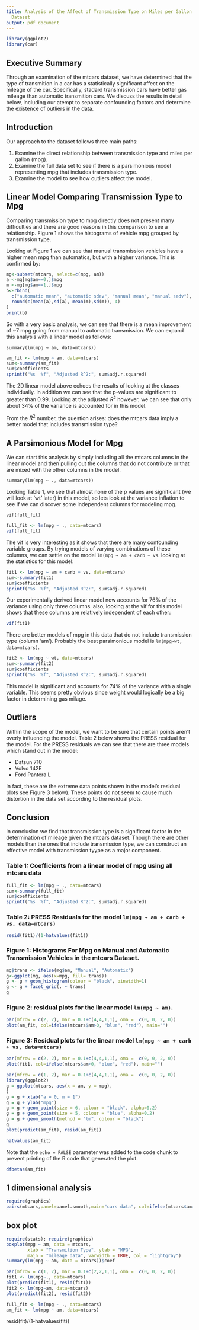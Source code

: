 ```yaml
---
title: Analysis of the Affect of Transmission Type on Miles per Gallon in the mtcars
  Dataset
output: pdf_document
---
```

```r
library(ggplot2)
library(car)
```


## Executive Summary
Through an examination of the mtcars dataset, we have determined that the type of transmition in a car has a statistically significant affect on the mileage of the car.  Specifically, stadard transmission cars have better gas mileage than automatic transmition cars.  We discuss the results in detail below, including our atempt to separate confounding factors and determine the existence of outliers in the data.

## Introduction
Our approach to the dataset follows three main paths:

1. Examine the direct relationship between transmission type and miles per gallon (mpg).
2. Examine the full data set to see if there is a parsimonious model representing mpg that includes transmission type.
3. Examine the model to see how outliers affect the model.

## Linear Model Comparing Transmission Type to Mpg
Comparing transmission type to mpg directly does not present many difficulties and there are good reasons in this comparison to see a relationship.  Figure 1 shows the histograms of vehicle mpg grouped by transmission type.  

Looking at Figure 1 we can see that manual transmission vehicles have a higher mean mpg than automatics, but with a higher variance.  This is confirmed by:

```r
mg<-subset(mtcars, select=c(mpg, am))
a <-mg[mg$am==0,]$mpg
m <-mg[mg$am==1,]$mpg
b<-rbind(
  c("automatic mean", "automatic sdev", "manual mean", "manual sedv"),
  round(c(mean(a),sd(a), mean(m),sd(m)), 4)
)
print(b)
```
So with a very basic analysis, we can see that there is a mean improvement of ~7 mpg going from manual to automatic transmission.  We can expand this analysis with a linear model as follows:

`summary(lm(mpg ~ am, data=mtcars))`
```r
am_fit <- lm(mpg ~ am, data=mtcars)
sum<-summary(am_fit)
sum$coefficients
sprintf("%s  %f", "Adjusted R^2:", sum$adj.r.squared)
```

The 2D linear model above echoes the results of looking at the classes individually.  in addition we can see that the p-values are significant to greater than 0.99.  Looking at the adjusted $R^2$ however, we can see that only about 34% of the variance is accounted for in this model.  

From the $R^2$ number, the question arises: does the mtcars data imply a better model that includes transmission type?

## A Parsimonious Model for Mpg
We can start this analysis by simply including all the mtcars columns in the linear model and then pulling out the columns that do not contribute or that are mixed with the other columns in the model.

`summary(lm(mpg ~ ., data=mtcars))`

Looking Table 1, we see that almost none of the p values are significant (we will look at 'wt' later) in this model, so lets look at the variance inflation to see if we can discover some independent columns for modeling mpg.

`vif(full_fit)`
```r
full_fit <- lm(mpg ~ ., data=mtcars)
vif(full_fit)
```

The vif is very interesting as it shows that there are many confounding variable groups.  By trying models of varying combinations of these columns, we can settle on the model `lm(mpg ~ am + carb + vs`.  looking at the statistics for this model:

```r
fit1 <- lm(mpg ~ am + carb + vs, data=mtcars)
sum<-summary(fit1)
sum$coefficients
sprintf("%s  %f", "Adjusted R^2:", sum$adj.r.squared)
```

Our experimentally derived linear model now accounts for 76% of the variance using only three columns.  also, looking at the vif for this model shows that these columns are relatively independent of each other:

```r
vif(fit1)
```

There are better models of mpg in this data that do not include transmission type (column 'am').  Probably the best parsimonious model is `lm(mpg~wt, data=mtcars)`.

```r
fit2 <- lm(mpg ~ wt, data=mtcars)
sum<-summary(fit2)
sum$coefficients
sprintf("%s  %f", "Adjusted R^2:", sum$adj.r.squared)
```

This model is significant and accounts for 74% of the variance with a single variable.  This seems pretty obvious since weight would logically be a big factor in determining gas milage.

## Outliers
Within the scope of the model, we want to be sure that certain points aren't overly influencing the model.  Table 2 below shows the PRESS residual for the model.  For the PRESS residuals we can see that there are three models which stand out in the model:

* Datsun 710
* Volvo 142E
* Ford Pantera L

In fact, these are the extreme data points shown in the model's residual plots see Figure 3 below).  These points do not seem to cause much distortion in the data set according to the residual plots.

## Conclusion
In conclusion we find that transmission type is a significant factor in the determination of mileage given the mtcars dataset.  Though there are other models than the ones that include transmission type, we can construct an effective model with transmission tyype as a major component.

### Table 1: Coefficients from a linear model of mpg using all mtcars data
```r
full_fit <- lm(mpg ~ ., data=mtcars)
sum<-summary(full_fit)
sum$coefficients
sprintf("%s  %f", "Adjusted R^2:", sum$adj.r.squared)
```

### Table 2: PRESS Residuals for the model `lm(mpg ~ am + carb + vs, data=mtcars)`

```r
resid(fit1)/(1-hatvalues(fit1))
```

### Figure 1: Histograms For Mpg on Manual and Automatic Transmission Vehicles in the mtcars Dataset.
```r

mg$trans <- ifelse(mg$am, "Manual", "Automatic")
g<-ggplot(mg, aes(x=mpg, fill= trans))
g <- g + geom_histogram(colour = "black", binwidth=1)
g <- g + facet_grid(. ~ trans)
g
```

### Figure 2: residual plots for the linear model `lm(mpg ~ am)`.

```r
par(mfrow = c(2, 2), mar = 0.1+c(4,4,1,1), oma =  c(0, 0, 2, 0))
plot(am_fit, col=ifelse(mtcars$am>0, "blue", "red"), main="")
```


### Figure 3: Residual plots for the linear model `lm(mpg ~ am + carb + vs, data=mtcars)`

```r
par(mfrow = c(2, 2), mar = 0.1+c(4,4,1,1), oma =  c(0, 0, 2, 0))
plot(fit1, col=ifelse(mtcars$am>0, "blue", "red"), main="")
```


```r
par(mfrow = c(1, 2), mar = 0.1+c(4,4,1,1), oma =  c(0, 0, 2, 0))
library(ggplot2)
g = ggplot(mtcars, aes(x = am, y = mpg),
)
g = g + xlab("a = 0, m = 1")
g = g + ylab("mpg")
g = g + geom_point(size = 6, colour = "black", alpha=0.2)
g = g + geom_point(size = 5, colour = "blue", alpha=0.2)
g = g + geom_smooth(method = "lm", colour = "black")
g
plot(predict(am_fit), resid(am_fit))
```

```r
hatvalues(am_fit)
```

Note that the `echo = FALSE` parameter was added to the code chunk to prevent printing of the R code that generated the plot.
```r
dfbetas(am_fit)
```

## 1 dimensional analysis

```r
require(graphics)
pairs(mtcars,panel=panel.smooth,main="cars data", col=ifelse(mtcars$am>0, "blue", "red"))
```

## box plot

```r
require(stats); require(graphics)
boxplot(mpg ~ am, data = mtcars,
        xlab = "Transmition Type", ylab = "MPG",
        main = "mileage data", varwidth = TRUE, col = "lightgray")
summary(lm(mpg ~ am, data = mtcars))$coef
```

```r
par(mfrow = c(1, 2), mar = 0.1+c(2,2,1,1), oma =  c(0, 0, 2, 0))
fit1 <- lm(mpg~., data=mtcars)
plot(predict(fit1), resid(fit1))
fit2 <- lm(mpg~am, data=mtcars)
plot(predict(fit2), resid(fit2))
```
```r
full_fit <- lm(mpg ~ ., data=mtcars)
am_fit <- lm(mpg ~ am, data=mtcars)
```

resid(fit)/(1-hatvalues(fit))

